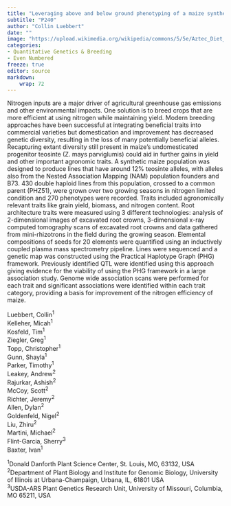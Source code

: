 ```yaml
---
title: "Leveraging above and below ground phenotyping of a maize synthetic population containing teosinte alleles in nitrogen limited field conditions to identify nitrogen efficiency alleles"
subtitle: "P240"
author: "Collin Luebbert"
date: ""
image: "https://upload.wikimedia.org/wikipedia/commons/5/5e/Aztec_Diet_Basket_of_Corn_%289755332575%29.jpg"
categories: 
- Quantitative Genetics & Breeding
- Even Numbered
freeze: true
editor: source
markdown: 
    wrap: 72
---
```


Nitrogen inputs are a major driver of agricultural greenhouse gas emissions and other environmental impacts. One solution is to breed crops that are more efficient at using nitrogen while maintaining yield. Modern breeding approaches have been successful at integrating beneficial traits into commercial varieties but domestication and improvement has decreased genetic diversity, resulting in the loss of many potentially beneficial alleles. Recapturing extant diversity still present in maize’s undomesticated progenitor teosinte (Z. mays parviglumis) could aid in further gains in yield and other important agronomic traits. A synthetic maize population was designed to produce lines that have around 12% teosinte alleles, with alleles also from the Nested Association Mapping (NAM) population founders and B73. 430 double haploid lines from this population, crossed to a common parent (PHZ51), were grown over two growing seasons in nitrogen limited condition and 270 phenotypes were recorded. Traits included agronomically relevant traits like grain yield, biomass, and nitrogen content. Root architecture traits were measured using 3 different technologies: analysis of 2-dimensional images of excavated root crowns, 3-dimensional x-ray computed tomography scans of excavated root crowns and data gathered from mini-rhizotrons in the field during the growing season. Elemental compositions of seeds for 20 elements were quantified using an inductively coupled plasma mass spectrometry pipeline. Lines were sequenced and a genetic map was constructed using the Practical Haplotype Graph (PHG) framework. Previously identified QTL were identified using this approach giving evidence for the viability of using the PHG framework in a large association study. Genome wide association scans were performed for each trait and significant associations were identified within each trait category, providing a basis for improvement of the nitrogen efficiency of maize.

Luebbert, Collin<sup>1</sup><br>Kelleher, Micah<sup>1</sup><br>Kosfeld, Tim<sup>1</sup><br>Ziegler, Greg<sup>1</sup><br>Topp, Christopher<sup>1</sup><br>Gunn, Shayla<sup>1</sup><br>Parker, Timothy<sup>1</sup><br>Leakey, Andrew<sup>2</sup><br>Rajurkar, Ashish<sup>2</sup><br>McCoy, Scott<sup>2</sup><br>Richter, Jeremy<sup>2</sup><br>Allen, Dylan<sup>2</sup><br>Goldenfeld, Nigel<sup>2</sup><br>Liu, Zhiru<sup>2</sup><br>Martini, Michael<sup>2</sup><br>Flint-Garcia, Sherry<sup>3</sup><br>Baxter, Ivan<sup>1</sup><br>

<sup>1</sup>Donald Danforth Plant Science Center, St. Louis, MO, 63132, USA<br><sup>2</sup>Department of Plant Biology and Institute for Genomic Biology, University of Illinois at Urbana-Champaign, Urbana, IL, 61801 USA<br><sup>3</sup>USDA-ARS Plant Genetics Research Unit, University of Missouri, Columbia, MO 65211, USA<br>